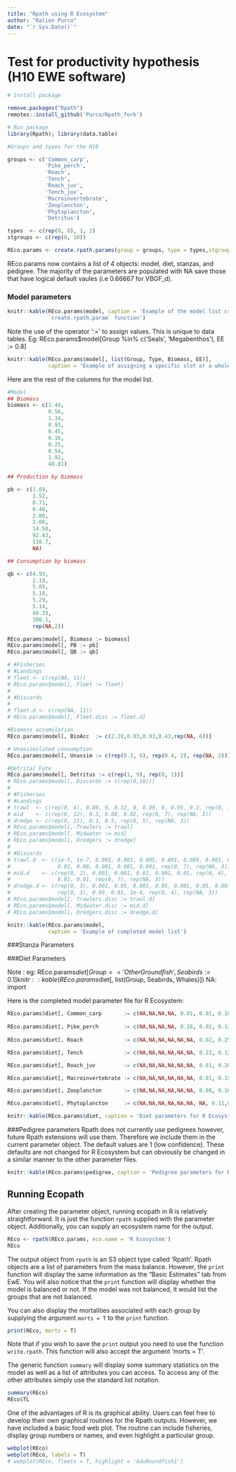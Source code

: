 ```yaml
---
title: "Rpath using R Ecosystem"
author: "Ralien Purco"
date: "`r Sys.Date()`"
---
```


# Test for productivity hypothesis (H10 EWE software)


```r
# Install package

remove.packages("Rpath")
remotes::install_github('Purco/Rpath_fork')
```

```r
# Run package
library(Rpath); library(data.table)
```


```r
#Groups and types for the H10

groups <- c('Common_carp', 
            'Pike_perch', 
            'Roach',
            'Tench', 
            'Roach_juv', 
            'Tench_juv', 
            'Macroinvertebrate', 
            'Zooplancton', 
            'Phytoplancton',
            'Detritus')

types  <- c(rep(0, 8), 1, 2)
stgroups <- c(rep(0, 10))

REco.params <- create.rpath.params(group = groups, type = types,stgroup=stgroups)
```




REco.params now contains a list of 4 objects: model, diet, stanzas, and pedigree.
The majority of the parameters are populated with NA save those that have logical
default vaules (i.e 0.66667 for VBGF_d).  

### Model parameters
 

```r
knitr::kable(REco.params$model, caption = 'Example of the model list created using the 
             `create.rpath.param` function')
```


Note the use of the operator ':=' to assign values.  This is unique to data tables.
Eg: REco.params$model[Group %in% c('Seals', 'Megabenthos'), EE := 0.8]

```r
knitr::kable(REco.params$model[, list(Group, Type, Biomass, EE)], 
             caption = 'Example of assigning a specific slot or a whole column')

```

Here are the rest of the columns for the model list.
```r
#Model
## Biomass
biomass <- c(1.44,
             0.56,
             1.34,
             0.93,
             0.45,
             0.16,
             0.25,
             0.54,
             1.92,
             48.81)

## Production by biomass

pb <- c(1.69,
        1.52,
        0.71,
        0.48,
        2.00,
        2.00,
        14.50,
        92.43,
        118.7,
        NA)

## Consumption by biomass

qb <- c(4.93,
        2.19,
        5.09,
        5.18,
        5.29,
        5.14,
        48.33,
        308.1,
        rep(NA,2))
```


```r
REco.params$model[, Biomass := biomass]
REco.params$model[, PB := pb]
REco.params$model[, QB := qb]
```



```r
# #Fisheries
# #Landings
# fleet <- c(rep(NA, 11))
# REco.params$model[, Fleet := fleet]
# 
# #Discards
# 
# fleet.d <- c(rep(NA, 11))
# REco.params$model[, Fleet.disc := fleet.d]
```

```r
#Biomass accumulation 
REco.params$model[, BioAcc  := c(2.28,0.83,0.93,0.43,rep(NA, 6))]

# Unassimilated consumption
REco.params$model[, Unassim := c(rep(0.2, 6), rep(0.4, 2), rep(NA, 2))]

#Detrital Fate
REco.params$model[, Detritus := c(rep(1, 9), rep(0, 1))]
# REco.params$model[, Discards := c(rep(0,10))]
# 
# #Fisheries
# #Landings
# trawl  <- c(rep(0, 4), 0.08, 0, 0.32, 0, 0.09, 0, 0.05, 0.2, rep(0, 10), rep(NA, 3))
# mid    <- c(rep(0, 12), 0.3, 0.08, 0.02, rep(0, 7), rep(NA, 3))
# dredge <- c(rep(0, 15), 0.1, 0.5, rep(0, 5), rep(NA, 3))
# REco.params$model[, Trawlers := trawl]
# REco.params$model[, Midwater := mid]
# REco.params$model[, Dredgers := dredge]
# 
# #Discards
# trawl.d  <- c(1e-5, 1e-7, 0.001, 0.001, 0.005, 0.001, 0.009, 0.001, 0.04, 0.001,
#               0.01, 0.08, 0.001, 0.001, 0.001, rep(0, 7), rep(NA, 3))
# mid.d    <- c(rep(0, 2), 0.001, 0.001, 0.01, 0.001, 0.01, rep(0, 4), 0.05, 0.05,
#               0.01, 0.01, rep(0, 7), rep(NA, 3))
# dredge.d <- c(rep(0, 3), 0.001, 0.05, 0.001, 0.05, 0.001, 0.05, 0.001, 0.01, 0.05,
#               rep(0, 3), 0.09, 0.01, 1e-4, rep(0, 4), rep(NA, 3))
# REco.params$model[, Trawlers.disc := trawl.d]
# REco.params$model[, Midwater.disc := mid.d]
# REco.params$model[, Dredgers.disc := dredge.d]
```

```r
knitr::kable(REco.params$model, 
             caption = 'Example of completed model list')

```

###Stanza Parameters




###Diet Parameters

Note : 
eg: REco.params$diet[Group == 'OtherGroundfish', Seabirds := 0.1]
knitr::kable(REco.params$diet[, list(Group, Seabirds, Whales)])
NA: import

Here is the completed model parameter file for R Ecosystem:

```r

REco.params$diet[, Common_carp       := c(NA,NA,NA,NA, 0.01, 0.01, 0.18, 0.22,0.12,0.46,NA)]
                 
REco.params$diet[, Pike_perch        := c(NA,NA,NA,NA, 0.28, 0.02, 0.12, 0.56,NA,0.02,NA)]
 
REco.params$diet[, Roach             := c(NA,NA,NA,NA,NA,NA, 0.02, 0.25,0.14,0.59,NA)]

REco.params$diet[, Tench             := c(NA,NA,NA,NA,NA,NA, 0.22, 0.12,0.10,0.56,NA)]

REco.params$diet[, Roach_juv         := c(NA,NA,NA,NA,NA,NA, 0.01, 0.20,0.39,0.40,NA)]

REco.params$diet[, Macroinvertebrate := c(NA,NA,NA,NA,NA,NA, 0.01, 0.15,0.24,0.60,NA)]

REco.params$diet[, Zooplancton       := c(NA,NA,NA,NA,NA,NA, 0.08, 0.16,0.35,0.41,NA)]

REco.params$diet[, Phytoplancton     := c(NA,NA,NA,NA,NA,NA, NA, 0.11,0.27,0.62,NA)]


```
```r
knitr::kable(REco.params$diet, caption = 'Diet parameters for R Ecosystem')
```

###Pedigree parameters
Rpath does not currently use pedigrees however, future Rpath extensions will use
them.  Therefore we include them in the current parameter object. The
default values are 1 (low confidence).  These defaults are not changed for R
Ecosystem but can obviously be changed in a similar manner to the other parameter
files.
```r
knitr::kable(REco.params$pedigree, caption = 'Pedigree parameters for R Ecosystem')
```

## Running Ecopath


After creating the parameter object, running ecopath in R is relatively 
straightforward.  It is just the function `rpath` supplied with the parameter object.
Additionally, you can supply an ecosystem name for the output.

```r
REco <- rpath(REco.params, eco.name = 'R Ecosystem')
REco
```

The output object from `rpath` is an S3 object type called 'Rpath'.  Rpath objects
are a list of parameters from the mass balance.  However, the `print` function will
display the same information as the "Basic Estimates" tab from EwE. You will also 
notice that the `print` function will display whether the model is balanced or not.
If the model was not balanced, it would list the groups that are not balanced.

You can also display the mortalities associated with each group by supplying the
argument `morts = T` to the `print` function.

```r
print(REco, morts = T)
```

Note that if you wish to save the `print` output you need to use the function
`write.rpath`.  This function will also accept the argument 'morts = T'.

The generic function `summary` will display some summary statistics on the model
as well as a list of attributes you can access.  To access any of the other 
attributes simply use the standard list notation.

```r
summary(REco)
REco$TL
```

One of the advantages of R is its graphical ability.  Users can feel free to develop
their own graphical routines for the Rpath outputs.  However, we have included
a basic food web plot.  The routine can include fisheries, display group numbers or 
names, and even highlight a particular group.

```r
webplot(REco)
webplot(REco, labels = T)
# webplot(REco, fleets = T, highlight = 'AduRoundfish1')
```




